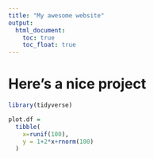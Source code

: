 ```yaml
---
title: "My awesome website"
output: 
  html_document:
    toc: true
    toc_float: true
---
```


# Here's a nice project

```r
library(tidyverse)

plot.df = 
  tibble(
    x=runif(100),
    y = 1+2*x+rnorm(100)
  )


```

